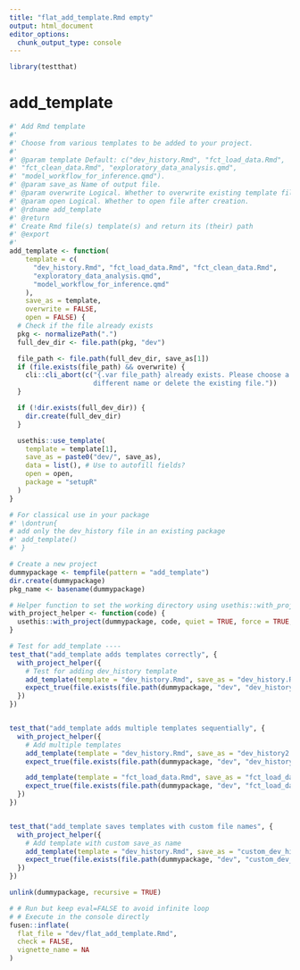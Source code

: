 ```yaml
---
title: "flat_add_template.Rmd empty"
output: html_document
editor_options: 
  chunk_output_type: console
---
```


```r
library(testthat)
```

# add_template

```r
#' Add Rmd template
#'
#' Choose from various templates to be added to your project.
#'
#' @param template Default: c("dev_history.Rmd", "fct_load_data.Rmd",
#' "fct_clean_data.Rmd", "exploratory_data_analysis.qmd",
#' "model_workflow_for_inference.qmd").
#' @param save_as Name of output file.
#' @param overwrite Logical. Whether to overwrite existing template file.
#' @param open Logical. Whether to open file after creation.
#' @rdname add_template
#' @return
#' Create Rmd file(s) template(s) and return its (their) path
#' @export
#'
add_template <- function(
    template = c(
      "dev_history.Rmd", "fct_load_data.Rmd", "fct_clean_data.Rmd",
      "exploratory_data_analysis.qmd",
      "model_workflow_for_inference.qmd"
    ),
    save_as = template,
    overwrite = FALSE,
    open = FALSE) {
  # Check if the file already exists
  pkg <- normalizePath(".")
  full_dev_dir <- file.path(pkg, "dev")

  file_path <- file.path(full_dev_dir, save_as[1])
  if (file.exists(file_path) && overwrite) {
    cli::cli_abort(c("{.var file_path} already exists. Please choose a
                     different name or delete the existing file."))
  }

  if (!dir.exists(full_dev_dir)) {
    dir.create(full_dev_dir)
  }

  usethis::use_template(
    template = template[1],
    save_as = paste0("dev/", save_as),
    data = list(), # Use to autofill fields?
    open = open,
    package = "setupR"
  )
}
```


```r
# For classical use in your package
#' \dontrun{
# add only the dev_history file in an existing package
#' add_template()
#' }
```

```r
# Create a new project
dummypackage <- tempfile(pattern = "add_template")
dir.create(dummypackage)
pkg_name <- basename(dummypackage)

# Helper function to set the working directory using usethis::with_project
with_project_helper <- function(code) {
  usethis::with_project(dummypackage, code, quiet = TRUE, force = TRUE, setwd = TRUE)
}

# Test for add_template ----
test_that("add_template adds templates correctly", {
  with_project_helper({
    # Test for adding dev_history template
    add_template(template = "dev_history.Rmd", save_as = "dev_history.Rmd")
    expect_true(file.exists(file.path(dummypackage, "dev", "dev_history.Rmd")))
  })
})


test_that("add_template adds multiple templates sequentially", {
  with_project_helper({
    # Add multiple templates
    add_template(template = "dev_history.Rmd", save_as = "dev_history2.Rmd")
    expect_true(file.exists(file.path(dummypackage, "dev", "dev_history.Rmd")))

    add_template(template = "fct_load_data.Rmd", save_as = "fct_load_data.Rmd")
    expect_true(file.exists(file.path(dummypackage, "dev", "fct_load_data.Rmd")))
  })
})


test_that("add_template saves templates with custom file names", {
  with_project_helper({
    # Add template with custom save_as name
    add_template(template = "dev_history.Rmd", save_as = "custom_dev_history.Rmd")
    expect_true(file.exists(file.path(dummypackage, "dev", "custom_dev_history.Rmd")))
  })
})

unlink(dummypackage, recursive = TRUE)
```

```r
# # Run but keep eval=FALSE to avoid infinite loop
# # Execute in the console directly
fusen::inflate(
  flat_file = "dev/flat_add_template.Rmd",
  check = FALSE,
  vignette_name = NA
)
```
